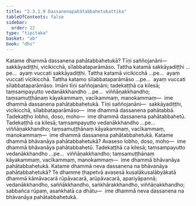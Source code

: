```yaml
---
title: "2.3.1.9 Dassanenapahātabbahetukattika"
tableOfContents: false
sidebar:
  order: 22
type: "tipitaka"
basket: "ab"
book: "dhs"
---
```



<DynamicBreadcrumb />

<Division number="1013" book="dhs">

<Paragraph number="1678" book="dhs">
Katame dhammā dassanena pahātabbahetukā? Tīṇi saññojanāni—  sakkāyadiṭṭhi, vicikicchā, sīlabbataparāmāso.
</Paragraph>

</Division>
<Division number="1014" book="dhs">

<Paragraph number="1679" book="dhs">
Tattha katamā sakkāyadiṭṭhi …pe…  ayaṃ vuccati sakkāyadiṭṭhi.
</Paragraph>

</Division>
<Division number="1015" book="dhs">

<Paragraph number="1680" book="dhs">
Tattha katamā vicikicchā …pe…  ayaṃ vuccati vicikicchā.
</Paragraph>

</Division>
<Division number="1016" book="dhs">

<Paragraph number="1681" book="dhs">
Tattha katamo sīlabbataparāmāso …pe…  ayaṃ vuccati sīlabbataparāmāso.
</Paragraph>

</Division>
<Division number="1017" book="dhs">

<Paragraph number="1682" book="dhs">
Imāni tīṇi saññojanāni; tadekaṭṭhā ca kilesā; taṃsampayutto vedanākkhandho …pe…  viññāṇakkhandho; taṃsamuṭṭhānaṃ kāyakammaṃ, vacīkammaṃ, manokammaṃ—  ime dhammā dassanena pahātabbahetukā. Tīṇi saññojanāni—  sakkāyadiṭṭhi, vicikicchā, sīlabbataparāmāso—  ime dhammā dassanena pahātabbā. Tadekaṭṭho lobho, doso, moho—  ime dhammā dassanena pahātabbahetū. Tadekaṭṭhā ca kilesā; taṃsampayutto vedanākkhandho …pe…  viññāṇakkhandho; taṃsamuṭṭhānaṃ kāyakammaṃ, vacīkammaṃ, manokammaṃ—  ime dhammā dassanena pahātabbahetukā.
</Paragraph>

</Division>
<Division number="1018" book="dhs">

<Paragraph number="1683" book="dhs">
Katame dhammā bhāvanāya pahātabbahetukā? Avaseso lobho, doso, moho—  ime dhammā bhāvanāya pahātabbahetū. Tadekaṭṭhā ca kilesā; taṃsampayutto vedanākkhandho …pe…  viññāṇakkhandho; taṃsamuṭṭhānaṃ kāyakammaṃ, vacīkammaṃ, manokammaṃ—  ime dhammā bhāvanāya pahātabbahetukā.
</Paragraph>

</Division>
<Division number="1019" book="dhs">

<Paragraph number="1684" book="dhs">
Katame dhammā neva dassanena na bhāvanāya pahātabbahetukā? Te dhamme ṭhapetvā avasesā kusalākusalābyākatā dhammā kāmāvacarā rūpāvacarā, arūpāvacarā, apariyāpannā; vedanākkhandho, saññākkhandho, saṅkhārakkhandho, viññāṇakkhandho; sabbañca rūpaṃ, asaṅkhatā ca dhātu—  ime dhammā neva dassanena na bhāvanāya pahātabbahetukā.
</Paragraph>
</Division>